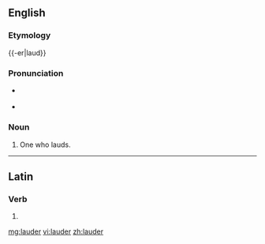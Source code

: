 ==English==

===Etymology===
{{-er|laud}}

===Pronunciation===
* {{a|UK}} {{IPA|/ˈlɔː(ɹ).də(ɹ)/}}
* {{rhymes|ɔː(r)də(r)}}

===Noun===
{{en-noun}}

# One who lauds.

----

==Latin==

===Verb===
{{la-verb-form|lauder}}

# {{conjugation of|laudo|laudō|1|s|pres|pass|sub|lang=la}}

[[mg:lauder]]
[[vi:lauder]]
[[zh:lauder]]